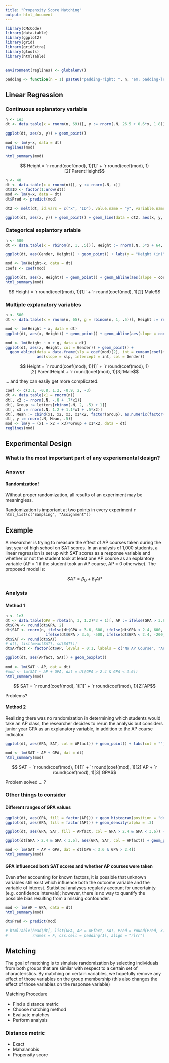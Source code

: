 ```yaml
---
title: "Propensity Score Matching"
output: html_document
---
```


```r
library(CMcCode)
library(data.table)
library(ggplot2)
library(grid)
library(gridExtra)
library(gtools)
library(htmlTable)


environment(reglines) <- globalenv()

padding <- function(n = 1) paste0("padding-right: ", n, "em; padding-left: ", n, "em;")
```


## Linear Regression

### Continuous explanatory variable 

```r

n <- 1e3
dt <- data.table(x = rnorm(n, 69))[, y := rnorm(.N, 26.5 + 0.6*x, 1.8)]

ggplot(dt, aes(x, y)) + geom_point()

```

```r

mod <- lm(y~x, data = dt)
reglines(mod)

html_summary(mod)

```

$$ Height = `r round(coef(mod), 1)[1]` + `r round(coef(mod), 1)[2]`ParentHeight$$

```r
n <- 40
dt <- data.table(x = rnorm(n))[, y := rnorm(.N, x)]
dt$ID <- factor(1:nrow(dt))
mod <- lm(y~x, data = dt)
dt$Pred <- predict(mod)

dt2 <- melt(dt, id.vars = c("x", "ID"), value.name = "y", variable.name = "type")

ggplot(dt, aes(x, y)) + geom_point() + geom_line(data = dt2, aes(x, y, group = ID)) + geom_abline(aes(slope = coef(mod)[2], intercept = coef(mod)[1]))
```

### Categorical explantory ariable

```r
n <- 500
dt <- data.table(x = rbinom(n, 1, .5))[, Height := rnorm(.N, 5*x + 64, 2.7)][, Gender := ifelse(x == 1, "Male", "Female")]

ggplot(dt, aes(Gender, Height)) + geom_point() + labs(y = "Height (in)")

```


```r

mod <- lm(Height~x, data = dt)
coefs <- coef(mod)

ggplot(dt, aes(x, Height)) + geom_point() + geom_abline(aes(slope = coefs[2], intercept = coefs[1]))
html_summary(mod)
```

$$ Height = `r round(coef(mod), 1)[1]` + `r round(coef(mod), 1)[2]`Male$$

### Multiple explanatory variables

```r

n <- 500
dt <- data.table(x = rnorm(n, 65), g = rbinom(n, 1, .5))[, Height := rnorm(.N, 26.5 + 0.6*x + 4*g, 1.6)][, Gender := ifelse(g==1, "Male", "Female")]

mod <- lm(Height ~ x, data = dt)
ggplot(dt, aes(x, Height)) + geom_point() + geom_abline(aes(slope = coef(mod)[2], intercept = coef(mod)[1]))


```

```r

mod <- lm(Height ~ x + g, data = dt)
ggplot(dt, aes(x, Height, col = Gender)) + geom_point() + 
  geom_abline(data = data.frame(slp = coef(mod)[2], int = cumsum(coef(mod)[-2]), Gender = c("Female", "Male")), 
              aes(slope = slp, intercept = int, col = Gender))

```

$$ Height = `r round(coef(mod), 1)[1]` + `r round(coef(mod), 1)[2]`ParentHeight + `r round(coef(mod), 1)[3]`Male$$

... and they can easily get more complicated.

```r
coef <- c(2.1, -0.8, 1.2, -0.9, 2, -3)
dt <- data.table(x1 = rnorm(n))
dt[, x2 := rnorm(.N, -.8 + .7*x1)]
dt[, Group := letters[rbinom(.N, 2, .5) + 1]]
dt[, x3 := rnorm(.N, 1.2 + 1.1*x1 + .5*x2)]
dt[, Mean := cbind(x1, x2, x3, x1*x2, factor(Group), as.numeric(factor(Group))*x3) %*% coef]
dt[, y := rnorm(.N, Mean, .5)]
mod <- lm(y ~ (x1 + x2 + x3)*Group + x1*x2, data = dt)
reglines(mod)
```

## Experimental Design {.tabset .tabset-pills}

### What is the most important part of any experiemental design?

### Answer

#### Randomization!

Without proper randomization, all results of an experiment may be meaningless. 

Randomization is important at two points in every experiment
`r html_list(c("Sampling", "Assignment"))`

## Example

A researcher is trying to measure the effect of AP courses taken during the last year of high school on SAT scores. In an analysis of 1,000 students, a linear regression is set up with SAT scores as a response variable and whether or not the student took at least one AP course as an explantory variable (AP = 1 if the student took an AP course, AP = 0 otherwise). The proposed model is:

$$ SAT = \beta_0 + \beta_1 AP$$

### Analysis {.tabset .tabset-pills}

#### Method 1

```r

n <- 1e3
dt <- data.table(GPA = rbeta(n, 3, 1.2)*3 + 1)[, AP := ifelse(GPA > 3.6, 1, ifelse(GPA < 2.4, 0, rbinom(.N, 1, (GPA - 2.4)/1.2)))]
dt$GPA <- round(dt$GPA, 2)
dt$SAT <- rnorm(n, ifelse(dt$GPA > 3.6, 600, ifelse(dt$GPA < 2.4, 600, 300))*dt$GPA + 100*dt$AP + 
                  ifelse(dt$GPA > 3.6, -500, ifelse(dt$GPA < 2.4, -200, 500)), 100)
dt$SAT <- round(dt$SAT)
# dt[, list(mean(SAT), sd(SAT))]
dt$APfact <- factor(dt$AP, levels = 0:1, labels = c("No AP Course", "AP Course"))

ggplot(dt, aes(APfact, SAT)) + geom_boxplot()

mod <- lm(SAT ~ AP, dat = dt)
#mod <- lm(SAT ~ AP + GPA, dat = dt[GPA > 2.4 & GPA < 3.6])
html_summary(mod)
```

$$ SAT = `r round(coef(mod), 1)[1]` + `r round(coef(mod), 1)[2]`AP$$

Problems?

#### Method 2

Realizing there was no randomization in determining which students would take an AP class, the researcher decides to rerun the analysis but considers junior year GPA as an explanatory variable, in addition to the AP course indicator.

```r

ggplot(dt, aes(GPA, SAT, col = APfact)) + geom_point() + labs(col = "")

mod <- lm(SAT ~ AP + GPA, dat = dt)
html_summary(mod)
```

$$ SAT = `r round(coef(mod), 1)[1]` + `r round(coef(mod), 1)[2]`AP + `r round(coef(mod), 1)[3]`GPA$$

Problem solved ... ?

### Other things to consider

#### Different ranges of GPA values

```r


ggplot(dt, aes(GPA, fill = factor(AP))) + geom_histogram(position = "dodge")
ggplot(dt, aes(GPA, fill = factor(AP))) + geom_density(alpha = .3)

ggplot(dt, aes(GPA, SAT, fill = APfact, col = GPA > 2.4 & GPA < 3.6)) + geom_point(pch = 21) + labs(fill = "") + scale_color_manual(values = c("white", "black"))

ggplot(dt[GPA > 2.4 & GPA < 3.6], aes(GPA, SAT, col = APfact)) + geom_point() + labs(col = "")

mod <- lm(SAT ~ AP + GPA, dat = dt[GPA < 3.6 & GPA > 2.4])
html_summary(mod)
```

#### GPA influenced both SAT scores and whether AP courses were taken

Even after accounting for known factors, it is possible that unknown variables still exist which influence both the outcome variable and the variable of interest. Statistical analyses regularly account for uncertainty (e.g. confidence intervals); however, there is no way to quantify the possible bias resulting from a missing confounder.

```r

mod <- lm(AP ~ GPA, data = dt)
html_summary(mod)

dt$Pred <- predict(mod)

# htmlTable(head(dt[, list(GPA, AP = APfact, SAT, Pred = round(Pred, 3))], 15),
#           rnames = F, css.cell = padding(1), align = "rlrr")
```


## Matching

The goal of matching is to simulate randomization by selecting individuals from both groups that are similar with respect to a certain set of characteristics. By matching on certain variables, we hopefully remove any effect of those variables on the group membership (this also changes the effect of those variables on the response variable)

Matching Procedure

* Find a distance metric
* Choose matching method
* Evaluate matches
* Perform analysis

### Distance metric

* Exact
* Mahalanobis
* Propensity score







